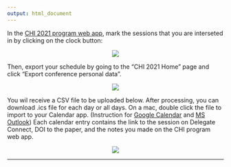 ```yaml
---
output: html_document
---
```


In the [CHI 2021 program web app](https://programs.sigchi.org/chi/2021/program), mark the sessions that you are interseted in by clicking on the clock button:

<center>
![](add_schedule.png)
</center>

Then, export your schedule by going to the "CHI 2021 Home" page and click "Export conference personal data".

<center>
![](exporting.png)
</center>

You wil receive a CSV file to be uploaded below. After processing, you can download .ics file for each day or all days. On a mac, double click the file to import to your Calendar app. (Instruction for [Google Calendar](https://support.google.com/calendar/answer/37118?co=GENIE.Platform%3DDesktop&hl=en) and [MS Outlook](https://support.microsoft.com/en-us/office/import-calendars-into-outlook-8e8364e1-400e-4c0f-a573-fe76b5a2d379)) Each calendar entry contains the link to the session on Delegate Connect, DOI to the paper, and the notes you made on the CHI program web app.

<center>
![](output.png)
</center>

--------